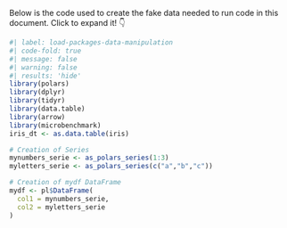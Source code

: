 Below is the code used to create the fake data needed to run code in this document.
Click to expand it! 👇

```r
#| label: load-packages-data-manipulation
#| code-fold: true
#| message: false
#| warning: false
#| results: 'hide'
library(polars)
library(dplyr)
library(tidyr)
library(data.table)
library(arrow)
library(microbenchmark)
iris_dt <- as.data.table(iris)

# Creation of Series
mynumbers_serie <- as_polars_series(1:3)
myletters_serie <- as_polars_series(c("a","b","c"))

# Creation of mydf DataFrame 
mydf <- pl$DataFrame(
  col1 = mynumbers_serie,
  col2 = myletters_serie
)
```